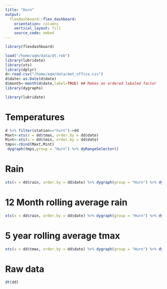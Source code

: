 ```yaml
---
title: "Hurn"
output: 
  flexdashboard::flex_dashboard:
    orientation: columns
    vertical_layout: fill
    source_code: embed
---
```


```r
library(flexdashboard)
```



```r
load("/home/aqm/data/dt.rob")
library(lubridate)
library(xts)
library(dplyr)
d<-read.csv("/home/aqm/data/met_office.csv")
d$date<-as.Date(d$date)
d$month<-month(d$date,label=TRUE) ## Makes an ordered labaled factor
library(dygraphs)

library(lubridate)


```

# Temperatures {.tabset}


```r
d %>% filter(station=="hurn")->dd
Maxt<-xts(x = dd$tmax, order.by = dd$date)
Mint<-xts(x = dd$tmin, order.by = dd$date)
tmps<-cbind(Maxt,Mint)
 dygraph(tmps,group = "Hurn") %>% dyRangeSelector() 
```



# Rain

```r
xts(x = dd$rain, order.by = dd$date) %>% dygraph(group = "Hurn") %>% dyRangeSelector()
```

# 12 Month rolling average rain

```r
xts(x = dd$rain, order.by = dd$date) %>% dygraph(group = "Hurn") %>% dyRangeSelector() %>%  dyRoller(rollPeriod = 12)
```

# 5 year rolling average tmax

```r
xts(x = dd$tmax, order.by = dd$date) %>% dygraph(group = "Hurn") %>% dyRangeSelector() %>%  dyRoller(rollPeriod = 12*5)
```


# Raw data
```r
dt(dd)
```

